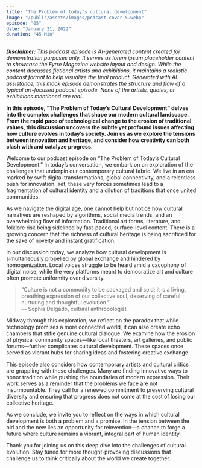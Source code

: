 ```yaml
---
title: "The Problem of today’s cultural development"
image: "/public/assets/images/podcast-cover-5.webp"
episode: "05"
date: "January 21, 2022"
duration: "45 Min"
---
```


_**Disclaimer:** This podcast episode is AI-generated content created for demonstration purposes only. It serves as lorem ipsum placeholder content to showcase the Fyrre Magazine website layout and design. While the content discusses fictional artists and exhibitions, it maintains a realistic podcast format to help visualize the final product. Generated with AI assistance, this mock episode demonstrates the structure and flow of a typical art-focused podcast episode. None of the artists, quotes, or exhibitions mentioned are real._

**In this episode, “The Problem of Today’s Cultural Development” delves into the complex challenges that shape our modern cultural landscape. From the rapid pace of technological change to the erosion of traditional values, this discussion uncovers the subtle yet profound issues affecting how culture evolves in today’s society. Join us as we explore the tensions between innovation and heritage, and consider how creativity can both clash with and catalyze progress.**

Welcome to our podcast episode on “The Problem of Today’s Cultural Development.” In today’s conversation, we embark on an exploration of the challenges that underpin our contemporary cultural fabric. We live in an era marked by swift digital transformations, global connectivity, and a relentless push for innovation. Yet, these very forces sometimes lead to a fragmentation of cultural identity and a dilution of traditions that once united communities.

As we navigate the digital age, one cannot help but notice how cultural narratives are reshaped by algorithms, social media trends, and an overwhelming flow of information. Traditional art forms, literature, and folklore risk being sidelined by fast-paced, surface-level content. There is a growing concern that the richness of cultural heritage is being sacrificed for the sake of novelty and instant gratification.

In our discussion today, we analyze how cultural development is simultaneously propelled by global exchange and hindered by homogenization. Local voices struggle to be heard amid a cacophony of digital noise, while the very platforms meant to democratize art and culture often promote uniformity over diversity.

> “Culture is not a commodity to be packaged and sold; it is a living, breathing expression of our collective soul, deserving of careful nurturing and thoughtful evolution.”  
> — Sophia Delgado, cultural anthropologist

Midway through this exploration, we reflect on the paradox that while technology promises a more connected world, it can also create echo chambers that stifle genuine cultural dialogue. We examine how the erosion of physical community spaces—like local theaters, art galleries, and public forums—further complicates cultural development. These spaces once served as vibrant hubs for sharing ideas and fostering creative exchange.

This episode also considers how contemporary artists and cultural critics are grappling with these challenges. Many are finding innovative ways to honor tradition while pushing the boundaries of modern expression. Their work serves as a reminder that the problems we face are not insurmountable. They call for a renewed commitment to preserving cultural diversity and ensuring that progress does not come at the cost of losing our collective heritage.

As we conclude, we invite you to reflect on the ways in which cultural development is both a problem and a promise. In the tension between the old and the new lies an opportunity for reinvention—a chance to forge a future where culture remains a vibrant, integral part of human identity.

Thank you for joining us on this deep dive into the challenges of cultural evolution. Stay tuned for more thought-provoking discussions that challenge us to think critically about the world we create together.
